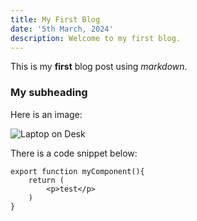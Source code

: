 ```yaml
---
title: My First Blog
date: '5th March, 2024'
description: Welcome to my first blog.
---
```


This is my **first** blog post using _markdown_.

### My subheading

Here is an image:

![Laptop on Desk](/imgs/laptop.jpg)

There is a code snippet below:

```
export function myComponent(){
    return (
        <p>test</p>
    )
}
```
